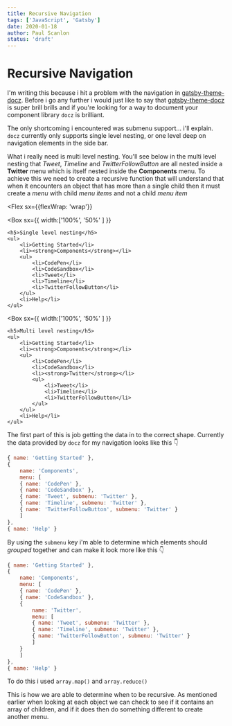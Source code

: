 ```yaml
---
title: Recursive Navigation
tags: ['JavaScript', 'Gatsby']
date: 2020-01-18
author: Paul Scanlon
status: 'draft'
---
```



# Recursive Navigation

I'm writing this because i hit a problem with the navigation in
[gatsby-theme-docz](https://github.com/doczjs/docz/tree/master/core/gatsby-theme-docz). Before i go any further i would
just like to say that [gatsby-theme-docz](https://github.com/doczjs/docz/tree/master/core/gatsby-theme-docz) is super
brill brills and if you're looking for a way to document your component library `docz` is brilliant.

The only shortcoming i encountered was submenu support... i'll explain. `docz` currently only supports single level
nesting, or one level deep on navigation elements in the side bar.

What i really need is multi level nesting. You'll see below in the multi level nesting that _Tweet_, _Timeline_ and
_TwitterFollowButton_ are all nested inside a **Twitter** menu which is itself nested inside the **Components** menu. To
achieve this we need to create a recursive function that will understand that when it encounters an object that has more
than a single child then it must create a _menu_ with child _menu items_ and not a child _menu item_

<Flex
  sx={{flexWrap: 'wrap'}}
>
  <Box
    sx={{
      width:['100%', '50%' ]
    }}
  >
    <h5>Single level nesting</h5>
    <ul>
        <li>Getting Started</li>
        <li><strong>Components</strong></li>
        <ul>
            <li>CodePen</li>
            <li>CodeSandbox</li>
            <li>Tweet</li>
            <li>Timeline</li>
            <li>TwitterFollowButton</li>
        </ul>
        <li>Help</li>
    </ul>
  </Box>

  <Box
    sx={{
      width:['100%', '50%' ]
    }}
  >
    <h5>Multi level nesting</h5>
    <ul>
        <li>Getting Started</li>
        <li><strong>Components</strong></li>
        <ul>
            <li>CodePen</li>
            <li>CodeSandbox</li>
            <li><strong>Twitter</strong></li>
            <ul>
                <li>Tweet</li>
                <li>Timeline</li>
                <li>TwitterFollowButton</li>
            </ul>
        </ul>
        <li>Help</li>
    </ul>
  </Box> 
</Flex>

The first part of this is job getting the data in to the correct shape. Currently the data provided by `docz` for my
navigation looks like this 👇

```js
{ name: 'Getting Started' },
{
    name: 'Components',
    menu: [
    { name: 'CodePen' },
    { name: 'CodeSandbox' },
    { name: 'Tweet', submenu: 'Twitter' },
    { name: 'Timeline', submenu: 'Twitter' },
    { name: 'TwitterFollowButton', submenu: 'Twitter' }
    ]
},
{ name: 'Help' }
```

By using the `submenu` key i'm able to determine which elements should _grouped_ together and can make it look more like
this 👇

```js
{ name: 'Getting Started' },
{
    name: 'Components',
    menu: [
    { name: 'CodePen' },
    { name: 'CodeSandbox' },
    {
        name: 'Twitter',
        menu: [
        { name: 'Tweet', submenu: 'Twitter' },
        { name: 'Timeline', submenu: 'Twitter' },
        { name: 'TwitterFollowButton', submenu: 'Twitter' }
        ]
    }
    ]
},
{ name: 'Help' }

```

To do this i used `array.map()` and `array.reduce()`

This is how we are able to determine when to be recursive. As mentioned earlier when looking at each object we can check
to see if it contains an array of children, and if it does then do something different to create another menu.
